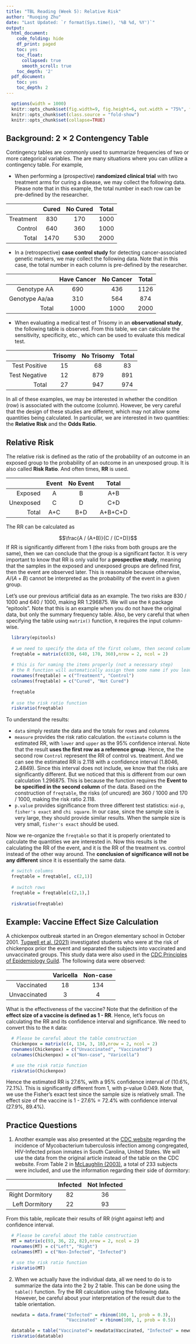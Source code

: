 ```yaml
---
title: "TBL Reading (Week 5): Relative Risk"
author: "Ruoqing Zhu"
date: "Last Updated: `r format(Sys.time(), '%B %d, %Y')`"
output:
  html_document:
    code_folding: hide
    df_print: paged
    toc: yes
    toc_float:
      collapsed: true
      smooth_scroll: true
    toc_depth: '2'
  pdf_document:
    toc: yes
    toc_depth: 2
---
```


```r
  options(width = 1000)
  knitr::opts_chunk$set(fig.width=9, fig.height=6, out.width = "75%", fig.align = 'center')
  knitr::opts_chunk$set(class.source = "fold-show")
  knitr::opts_chunk$set(collapse=TRUE)
```

## Background: 2 $\times$ 2 Contengency Table 

Contingency tables are commonly used to summarize frequencies of two or more categorical variables. The are many situations where you can utilize a contingency table. For example, 

  * When performing a (prospective) __randomized clinical trial__ with two treatment arms for curing a disease, we may collect the following data. Please note that in this example, the total number in each row can be pre-defined by the researcher. 
  
$\quad$       | Cured | No Cured | Total
-----: | :----: | :----: | :----:
Treatment | 830 | 170 | 1000
Control | 640  | 360 | 1000
Total | 1470 | 530 | 2000

  * In a (retrospective) __case control study__ for detecting cancer-associated genetic markers, we may collect the following data. Note that in this case, the total number in each column is pre-defined by the researcher. 
  
$\quad$       | Have Cancer | No Cancer | Total
-----: | :----: | :----: | :----:
Genotype AA | 690 | 436 | 1126
Genotype Aa/aa | 310  | 564 | 874
Total | 1000 | 1000 | 2000  
  
  * When evaluating a medical test of Trisomy in an __observational study__, the following table is observed. From this table, we can calculate the sensitivity, specificity, etc., which can be used to evaluate this medical test.
    
$\quad$       | Trisomy | No Trisomy | Total
-----: | :----: | :----: | :----:
Test Positive   | 15 | 68 | 83
Test Negative  | 12  | 879 | 891
Total | 27 | 947 | 974  

In all of these examples, we may be interested in whether the condition (row) is associated with the outcome (column). However, be very careful that the design of these studies are different, which may not allow some quantities being calculated. In particular, we are interested in two quantities: the __Relative Risk__ and the __Odds Ratio__. 

## Relative Risk

The relative risk is defined as the ratio of the probability of an outcome in an exposed group to the probability of an outcome in an unexposed group. It is also called __Risk Ratio__. And often times, __RR__ is used. 

$\quad$       | Event | No Event | Total
-----: | :----: | :----: | :----:
Exposed | A | B | A+B
Unexposed | C  | D | C+D
Total | A+C | B+D | A+B+C+D

The RR can be calculated as 

$$\frac{A / (A+B)}{C / (C+D)}$$
If RR is significantly different from 1 (the risks from both groups are the same), then we can conclude that the group is a significant factor. It is very important to know that RR is only valid for a **prospective study**, meaning that the samples in the exposed and unexposed groups are defined first, then the event are observed later. This is reasonable because otherwise, $A / (A+B)$ cannot be interpreted as the probability of the event in a given group. 

Let's use our previous artificial data as an example. The two risks are 830 / 1000 and 640 / 1000, making RR 1.296875. We will use the `R` package "epitools". Note that this is an example when you do not have the original data, but only the summary frequency table. Also, be very careful that when specifying the table using `matrix()` function, `R` requires the input column-wise. 

```r
  library(epitools)
  
  # we need to specify the data of the first column, then second column
  freqtable = matrix(c(830, 640, 170, 360),nrow = 2, ncol = 2)
  
  # this is for naming the items properly (not a necessary step)
  # the R function will automatically assign them some name if you leave them empty. 
  rownames(freqtable) = c("Treatment", "Control")
  colnames(freqtable) = c("Cured", "Not Cured")  
  
  freqtable
  
  # use the risk ratio function
  riskratio(freqtable)
```

To understand the results: 
  
  * `data` simply restate the data and the totals for rows and columns
  * `measure` provides the risk ratio calculation. the `estimate` column is the estimated RR, with `lower` and `upper` as the 95% confidence interval. Note that the result __uses the first row as a reference group__. Hence, the the second row `Control` represent the RR of control vs. treatment. And we can see the estimated RR is 2.118 with a confidence interval (1.8046, 2.4849). Since this interval does not include, we know that the risks are significantly different. But we noticed that this is different from our own calculation 1.296875. This is because the function requires the __Event to be specified in the second column__ of the data. Based on the construction of `freqtable`, the risks (of uncured) are 360 / 1000 and 170 / 1000, making the risk ratio 2.118. 
  * `p.value` provides significance from three different test statistics: `mid-p`, `fisher's exact` and `chi square`. In our case, since the sample size is very large, they should provide similar results. When the sample size is very small, `fisher's exact` should be used. 

Now we re-organize the `freqtable` so that it is properly orientated to calculate the quantities we are interested in. Now this results is the calculating the RR of the event, and it is the RR of the treatment vs. control instead of the other way around. The __conclusion of significance will not be any different__ since it is essentially the same data. 

```r
  # switch columns
  freqtable = freqtable[, c(2,1)]
  
  # switch rows 
  freqtable = freqtable[c(2,1),]
  
  riskratio(freqtable)
```

## Example: Vaccine Effect Size Calculation 

A chickenpox outbreak started in an Oregon elementary school in October 2001. [Tugwell et al. (2021)](papers/Tugwell2004Chickenpox.pdf) investigated students who were at the risk of chickenpox prior the event and separated the subjects into vaccinated and unvaccinated groups. This study data were also used in the [CDC Principles of Epidemiology Guild](https://www.cdc.gov/csels/dsepd/ss1978/lesson3/section5.html). The following data were observed: 

$\quad$       | Varicella | Non-case
-----:        | :----:    | :----: 
Vaccinated    | 18        | 134 
Unvaccinated  | 3         | 4

What is the effectiveness of the vaccine? Note that the definition of the __effect size of a vaccine is defined as 1 - RR__. Hence, let's focus on calculating the RR and its confidence interval and significance. We need to convert this to the `R` data:

```r
  # Please be careful about the table construction
  Chickenpox = matrix(c(4, 134, 3, 18),nrow = 2, ncol = 2)
  rownames(Chickenpox) = c("Unvaccinated", "Vaccinated")
  colnames(Chickenpox) = c("Non-case", "Varicella")  

  # use the risk ratio function
  riskratio(Chickenpox)
```

Hence the estimated RR is 27.6%, with a 95% confidence interval of (10.6%, 72.1%). This is significantly different from 1, with p-value 0.049. Note that, we use the Fisher's exact test since the sample size is relatively small. The effect size of the vaccine is 1 - 27.6% = 72.4% with confidence interval (27.9%, 89.4%). 

## Practice Questions 

  1. Another example was also presented at the [CDC website](https://www.cdc.gov/csels/dsepd/ss1978/Lesson3/Section5.html) regarding the incidence of Mycobacterium tuberculosis infection among congregated, HIV-Infected prison inmates in South Carolina, United States. We will use the data from the original article instead of the table on the CDC website. From Table 2 in [McLaughlin (2003)](papers/McLaughlin2003Extensive.pdf), a total of 233 subjects were included, and use the information regarding their side of dormitory:
  
$\quad$           | Infected  | Not Infected
-----:            | :----:    | :----: 
Right Dormitory   | 82        | 36
Left Dormitory   | 22        | 93 

From this table, replicate their results of RR (right against left) and confidence interval. 

```r
  # Please be careful about the table construction
  MT = matrix(c(93, 36, 22, 82),nrow = 2, ncol = 2)
  rownames(MT) = c("Left", "Right")
  colnames(MT) = c("Non-Infected", "Infected")

  # use the risk ratio function
  riskratio(MT)
```

  2. When we actually have the individual data, all we need to do is to summarize the data into the 2 by 2 table. This can be done using the `table()` function. Try the RR calculation using the following data. However, be careful about your interpretation of the result due to the table orientation. 
  
```r
  newdata = data.frame("Infected" = rbinom(100, 1, prob = 0.3), 
                       "Vaccinated" = rbinom(100, 1, prob = 0.5))
```

```r
  datatable = table("Vaccinated"= newdata$Vaccinated, "Infected" = newdata$Infected)
  riskratio(datatable)
```  